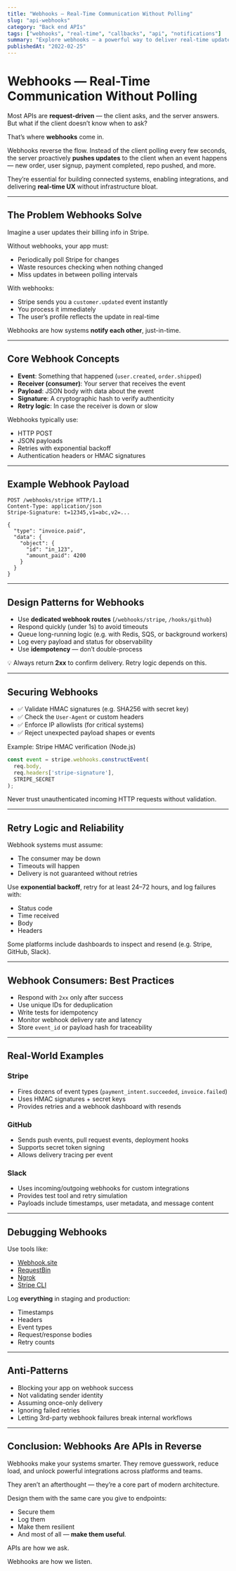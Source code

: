 ```yaml
---
title: "Webhooks — Real-Time Communication Without Polling"
slug: "api-webhooks"
category: "Back end APIs"
tags: ["webhooks", "real-time", "callbacks", "api", "notifications"]
summary: "Explore webhooks — a powerful way to deliver real-time updates from your backend to external systems. Learn how to design, secure, retry, and debug webhook systems at scale, with examples from Stripe, GitHub, and Slack."
publishedAt: "2022-02-25"
---
```


# Webhooks — Real-Time Communication Without Polling

Most APIs are **request-driven** — the client asks, and the server answers. But what if the client doesn’t know when to ask?

That’s where **webhooks** come in.

Webhooks reverse the flow. Instead of the client polling every few seconds, the server proactively **pushes updates** to the client when an event happens — new order, user signup, payment completed, repo pushed, and more.

They’re essential for building connected systems, enabling integrations, and delivering **real-time UX** without infrastructure bloat.

---

## The Problem Webhooks Solve

Imagine a user updates their billing info in Stripe.

Without webhooks, your app must:
- Periodically poll Stripe for changes
- Waste resources checking when nothing changed
- Miss updates in between polling intervals

With webhooks:
- Stripe sends you a `customer.updated` event instantly
- You process it immediately
- The user’s profile reflects the update in real-time

Webhooks are how systems **notify each other**, just-in-time.

---

## Core Webhook Concepts

- **Event**: Something that happened (`user.created`, `order.shipped`)
- **Receiver (consumer)**: Your server that receives the event
- **Payload**: JSON body with data about the event
- **Signature**: A cryptographic hash to verify authenticity
- **Retry logic**: In case the receiver is down or slow

Webhooks typically use:
- HTTP POST
- JSON payloads
- Retries with exponential backoff
- Authentication headers or HMAC signatures

---

## Example Webhook Payload

```http
POST /webhooks/stripe HTTP/1.1
Content-Type: application/json
Stripe-Signature: t=12345,v1=abc,v2=...

{
  "type": "invoice.paid",
  "data": {
    "object": {
      "id": "in_123",
      "amount_paid": 4200
    }
  }
}
```

---

## Design Patterns for Webhooks

- Use **dedicated webhook routes** (`/webhooks/stripe`, `/hooks/github`)
- Respond quickly (under 1s) to avoid timeouts
- Queue long-running logic (e.g. with Redis, SQS, or background workers)
- Log every payload and status for observability
- Use **idempotency** — don’t double-process

💡 Always return **2xx** to confirm delivery. Retry logic depends on this.

---

## Securing Webhooks

- ✅ Validate HMAC signatures (e.g. SHA256 with secret key)
- ✅ Check the `User-Agent` or custom headers
- ✅ Enforce IP allowlists (for critical systems)
- ✅ Reject unexpected payload shapes or events

Example: Stripe HMAC verification (Node.js)

```ts
const event = stripe.webhooks.constructEvent(
  req.body,
  req.headers['stripe-signature'],
  STRIPE_SECRET
);
```

Never trust unauthenticated incoming HTTP requests without validation.

---

## Retry Logic and Reliability

Webhook systems must assume:
- The consumer may be down
- Timeouts will happen
- Delivery is not guaranteed without retries

Use **exponential backoff**, retry for at least 24–72 hours, and log failures with:
- Status code
- Time received
- Body
- Headers

Some platforms include dashboards to inspect and resend (e.g. Stripe, GitHub, Slack).

---

## Webhook Consumers: Best Practices

- Respond with `2xx` only after success
- Use unique IDs for deduplication
- Write tests for idempotency
- Monitor webhook delivery rate and latency
- Store `event_id` or payload hash for traceability

---

## Real-World Examples

### Stripe

- Fires dozens of event types (`payment_intent.succeeded`, `invoice.failed`)
- Uses HMAC signatures + secret keys
- Provides retries and a webhook dashboard with resends

### GitHub

- Sends push events, pull request events, deployment hooks
- Supports secret token signing
- Allows delivery tracing per event

### Slack

- Uses incoming/outgoing webhooks for custom integrations
- Provides test tool and retry simulation
- Payloads include timestamps, user metadata, and message content

---

## Debugging Webhooks

Use tools like:
- [Webhook.site](https://webhook.site)
- [RequestBin](https://requestbin.com)
- [Ngrok](https://ngrok.com)
- [Stripe CLI](https://stripe.com/docs/stripe-cli)

Log **everything** in staging and production:
- Timestamps
- Headers
- Event types
- Request/response bodies
- Retry counts

---

## Anti-Patterns

- Blocking your app on webhook success
- Not validating sender identity
- Assuming once-only delivery
- Ignoring failed retries
- Letting 3rd-party webhook failures break internal workflows

---

## Conclusion: Webhooks Are APIs in Reverse

Webhooks make your systems smarter. They remove guesswork, reduce load, and unlock powerful integrations across platforms and teams.

They aren’t an afterthought — they’re a core part of modern architecture.

Design them with the same care you give to endpoints:
- Secure them
- Log them
- Make them resilient
- And most of all — **make them useful**.

APIs are how we ask.

Webhooks are how we listen.
